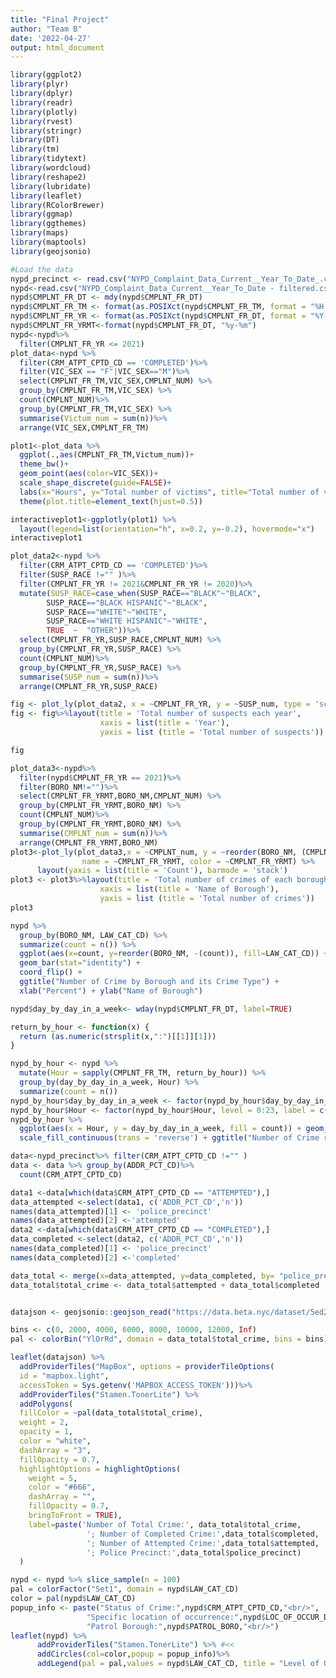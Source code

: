 ```yaml
---
title: "Final Project"
author: "Team B"
date: '2022-04-27'
output: html_document
---
```



```r
library(ggplot2)
library(plyr)
library(dplyr)
library(readr)
library(plotly)
library(rvest)
library(stringr)
library(DT)
library(tm)
library(tidytext)
library(wordcloud)
library(reshape2)
library(lubridate)
library(leaflet)
library(RColorBrewer)
library(ggmap)
library(ggthemes)
library(maps)
library(maptools)
library(geojsonio)
```

```r
#Load the data
nypd_precinct <- read.csv("NYPD_Complaint_Data_Current__Year_To_Date_.csv")
nypd<-read.csv("NYPD_Complaint_Data_Current__Year_To_Date - filtered.csv")
nypd$CMPLNT_FR_DT <- mdy(nypd$CMPLNT_FR_DT)
nypd$CMPLNT_FR_TM <- format(as.POSIXct(nypd$CMPLNT_FR_TM, format = "%H:%M:%S"),  "%H")
nypd$CMPLNT_FR_YR <- format(as.POSIXct(nypd$CMPLNT_FR_DT, format = "%Y-%M-%D"),  "%Y")
nypd$CMPLNT_FR_YRMT<-format(nypd$CMPLNT_FR_DT, "%y-%m")
nypd<-nypd%>%
  filter(CMPLNT_FR_YR <= 2021)
plot_data<-nypd %>% 
  filter(CRM_ATPT_CPTD_CD == 'COMPLETED')%>%
  filter(VIC_SEX == "F"|VIC_SEX=="M")%>%
  select(CMPLNT_FR_TM,VIC_SEX,CMPLNT_NUM) %>%
  group_by(CMPLNT_FR_TM,VIC_SEX) %>%
  count(CMPLNT_NUM)%>%
  group_by(CMPLNT_FR_TM,VIC_SEX) %>%
  summarise(Victum_num = sum(n))%>%
  arrange(VIC_SEX,CMPLNT_FR_TM)

plot1<-plot_data %>%
  ggplot(.,aes(CMPLNT_FR_TM,Victum_num))+
  theme_bw()+
  geom_point(aes(color=VIC_SEX))+
  scale_shape_discrete(guide=FALSE)+
  labs(x="Hours", y="Total number of victims", title="Total number of victims across 24 hours")+
  theme(plot.title=element_text(hjust=0.5))

interactiveplot1<-ggplotly(plot1) %>%
  layout(legend=list(orientation="h", x=0.2, y=-0.2), hovermode="x")
interactiveplot1
```


```r
plot_data2<-nypd %>% 
  filter(CRM_ATPT_CPTD_CD == 'COMPLETED')%>%
  filter(SUSP_RACE !="" )%>%
  filter(CMPLNT_FR_YR != 2021&CMPLNT_FR_YR != 2020)%>%
  mutate(SUSP_RACE=case_when(SUSP_RACE=="BLACK"~"BLACK",
        SUSP_RACE=="BLACK HISPANIC"~"BLACK",
        SUSP_RACE=="WHITE"~"WHITE",
        SUSP_RACE=="WHITE HISPANIC"~"WHITE",
        TRUE  ~  "OTHER"))%>%
  select(CMPLNT_FR_YR,SUSP_RACE,CMPLNT_NUM) %>%
  group_by(CMPLNT_FR_YR,SUSP_RACE) %>%
  count(CMPLNT_NUM)%>%
  group_by(CMPLNT_FR_YR,SUSP_RACE) %>%
  summarise(SUSP_num = sum(n))%>%
  arrange(CMPLNT_FR_YR,SUSP_RACE)

fig <- plot_ly(plot_data2, x = ~CMPLNT_FR_YR, y = ~SUSP_num, type = 'scatter', mode = '', color = ~SUSP_RACE) 
fig <- fig%>%layout(title = 'Total number of suspects each year',
                    xaxis = list(title = 'Year'),
                    yaxis = list (title = 'Total number of suspects'))

fig
```

```r
plot_data3<-nypd%>%
  filter(nypd$CMPLNT_FR_YR == 2021)%>%
  filter(BORO_NM!="")%>%
  select(CMPLNT_FR_YRMT,BORO_NM,CMPLNT_NUM) %>%
  group_by(CMPLNT_FR_YRMT,BORO_NM) %>%
  count(CMPLNT_NUM)%>%
  group_by(CMPLNT_FR_YRMT,BORO_NM) %>%
  summarise(CMPLNT_num = sum(n))%>%
  arrange(CMPLNT_FR_YRMT,BORO_NM)
plot3<-plot_ly(plot_data3,x = ~CMPLNT_num, y = ~reorder(BORO_NM, (CMPLNT_num)), type = 'bar', 
                name = ~CMPLNT_FR_YRMT, color = ~CMPLNT_FR_YRMT) %>%
      layout(yaxis = list(title = 'Count'), barmode = 'stack')
plot3 <- plot3%>%layout(title = 'Total number of crimes of each borough in 2021',
                    xaxis = list(title = 'Name of Borough'),
                    yaxis = list (title = 'Total number of crimes'))
plot3
```

```r
nypd %>%
  group_by(BORO_NM, LAW_CAT_CD) %>%
  summarize(count = n()) %>%
  ggplot(aes(x=count, y=reorder(BORO_NM, -(count)), fill=LAW_CAT_CD)) + 
  geom_bar(stat="identity") + 
  coord_flip() +
  ggtitle("Number of Crime by Borough and its Crime Type") +
  xlab("Percent") + ylab("Name of Borough")
```
```r
nypd$day_by_day_in_a_week<- wday(nypd$CMPLNT_FR_DT, label=TRUE)

return_by_hour <- function(x) {
  return (as.numeric(strsplit(x,":")[[1]][1]))
}

nypd_by_hour <- nypd %>%
  mutate(Hour = sapply(CMPLNT_FR_TM, return_by_hour)) %>%
  group_by(day_by_day_in_a_week, Hour) %>%
  summarize(count = n())
nypd_by_hour$day_by_day_in_a_week <- factor(nypd_by_hour$day_by_day_in_a_week, level = c("Sun","Mon","Tue","Wed","Thu","Fri","Sat"))
nypd_by_hour$Hour <- factor(nypd_by_hour$Hour, level = 0:23, label = c(0:23))
nypd_by_hour %>%
  ggplot(aes(x = Hour, y = day_by_day_in_a_week, fill = count)) + geom_tile() +
  scale_fill_continuous(trans = 'reverse') + ggtitle("Number of Crime reported by Type")
```

```r
data<-nypd_precinct%>% filter(CRM_ATPT_CPTD_CD !="" )
data <- data %>% group_by(ADDR_PCT_CD)%>%
  count(CRM_ATPT_CPTD_CD)

data1 <-data[which(data$CRM_ATPT_CPTD_CD == "ATTEMPTED"),]
data_attempted <-select(data1, c('ADDR_PCT_CD','n'))
names(data_attempted)[1] <- 'police_precinct'
names(data_attempted)[2] <-'attempted'
data2 <-data[which(data$CRM_ATPT_CPTD_CD == "COMPLETED"),]
data_completed <-select(data2, c('ADDR_PCT_CD','n'))
names(data_completed)[1] <- 'police_precinct'
names(data_completed)[2] <-'completed'

data_total <- merge(x=data_attempted, y=data_completed, by= "police_precinct")
data_total$total_crime <- data_total$attempted + data_total$completed


datajson <- geojsonio::geojson_read("https://data.beta.nyc/dataset/5ed20732-5cf9-4812-b8ac-70ad4d10a1ca/resource/375dcf37-5cd9-4c74-9c53-c638b6bb62d0/download/742720184001424d85664732f950040apoliceprecincts.geojson", what = "sp")
```

```r
bins <- c(0, 2000, 4000, 6000, 8000, 10000, 12000, Inf)
pal <- colorBin("YlOrRd", domain = data_total$total_crime, bins = bins)

leaflet(datajson) %>%
  addProviderTiles("MapBox", options = providerTileOptions(
  id = "mapbox.light",
  accessToken = Sys.getenv('MAPBOX_ACCESS_TOKEN')))%>%
  addProviderTiles("Stamen.TonerLite") %>%
  addPolygons(
  fillColor = ~pal(data_total$total_crime),
  weight = 2,
  opacity = 1,
  color = "white",
  dashArray = "3",
  fillOpacity = 0.7,
  highlightOptions = highlightOptions(
    weight = 5,
    color = "#666",
    dashArray = "",
    fillOpacity = 0.7,
    bringToFront = TRUE),
    label=paste('Number of Total Crime:', data_total$total_crime,
                 '; Number of Completed Crime:',data_total$completed,
                 '; Number of Attempted Crime:',data_total$attempted,
                 '; Police Precinct:',data_total$police_precinct)
  )
```


```r
nypd <- nypd %>% slice_sample(n = 100)
pal = colorFactor("Set1", domain = nypd$LAW_CAT_CD)
color = pal(nypd$LAW_CAT_CD)
popup_info <- paste("Status of Crime:",nypd$CRM_ATPT_CPTD_CD,"<br/>",
                 "Specific location of occurrence:",nypd$LOC_OF_OCCUR_DESC,"<br/>",
                 "Patrol Borough:",nypd$PATROL_BORO,"<br/>")
leaflet(nypd) %>%
      addProviderTiles("Stamen.TonerLite") %>% #<<
      addCircles(col=color,popup = popup_info)%>%
      addLegend(pal = pal,values = nypd$LAW_CAT_CD, title = "Level of Offense")
```



